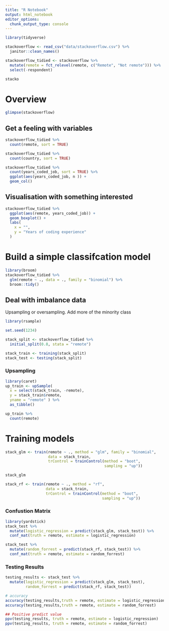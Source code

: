 ```yaml
---
title: "R Notebook"
output: html_notebook
editor_options: 
  chunk_output_type: console
---
```


```r
library(tidyverse)
```

```r
stackoverflow <- read_csv("data/stackoverflow.csv") %>% 
  janitor::clean_names()

stackoverflow_tidied <- stackoverflow %>% 
  mutate(remote = fct_relevel(remote, c("Remote", "Not remote"))) %>% 
  select(-respondent)

stacko
```

# Overview
```r
glimpse(stackoverflow)
```

## Get a feeling with variables
```r
stackoverflow_tidied %>% 
  count(remote, sort = TRUE)

stackoverflow_tidied %>% 
  count(country, sort = TRUE)

stackoverflow_tidied %>% 
  count(years_coded_job, sort = TRUE) %>% 
  ggplot(aes(years_coded_job, n )) + 
  geom_col()
```

## Visualisation with something interested
```r
stackoverflow_tidied %>% 
  ggplot(aes(remote, years_coded_job)) + 
  geom_boxplot() + 
  labs(
    x = "",
    y = "Years of coding experience"
  )
```

# Build a simple classifcation model 

```r
library(broom)
stackoverflow_tidied %>%
  glm(remote ~ ., data = ., family = "binomial") %>% 
  broom::tidy()
```

## Deal with imbalance data 

Upsampling or oversampling. Add more of the minority class


```r
library(rsample)

set.seed(1234)

stack_split <- stackoverflow_tidied %>% 
  initial_split(0.8, stata = "remote")

stack_train <- training(stack_split)
stack_test <- testing(stack_split)

```

### Upsampling 

```r
library(caret)
up_train <- upSample(
  x = select(stack_train, -remote),
  y = stack_train$remote,
  yname = "remote" ) %>% 
  as_tibble()

up_train %>% 
  count(remote)
```

# Training models 

```r
stack_glm <- train(remote ~ ., method = "glm", family = "binomial", 
                   data = stack_train, 
                   trControl = trainControl(method = "boot",
                                            sampling = "up"))

stack_glm
```


```r
stack_rf <- train(remote ~ ., method = "rf", 
                  data = stack_train,
                  trControl = trainControl(method = "boot",
                                           sampling = "up"))
```

### Confustion Matrix

```r
library(yardstick)
stack_test %>% 
  mutate(logistic_regression = predict(stack_glm, stack_test)) %>% 
  conf_mat(truth = remote, estimate = logistic_regression)
```

```r
stack_test %>% 
  mutate(random_forrest = predict(stack_rf, stack_test)) %>% 
  conf_mat(truth = remote, estimate = random_forrest)
```

### Testing Results 

```r
testing_results <- stack_test %>% 
  mutate(logistic_regression = predict(stack_glm, stack_test),
         random_forrest = predict(stack_rf, stack_test))
```


```r
# accuracy
accuracy(testing_results,truth = remote, estimate = logistic_regression)
accuracy(testing_results,truth = remote, estimate = random_forrest)
```

```r
## Positive predict value
ppv(testing_results, truth = remote, estimate = logistic_regression)
ppv(testing_results, truth = remote, estimate = random_forrest)
```

